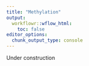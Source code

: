 ```yaml
---
title: "Methylation"
output:
  workflowr::wflow_html:
    toc: false
editor_options:
  chunk_output_type: console
---
```


<div class="alert alert-warning">Under construction</div>

